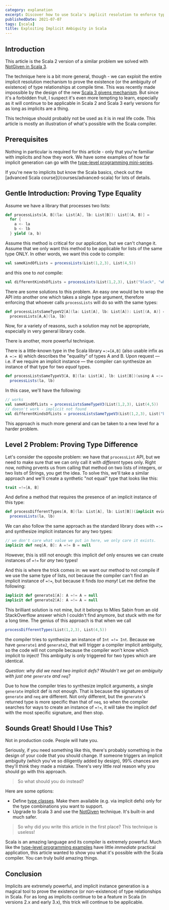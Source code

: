 ```yaml
---
category: explanation
excerpt: Discover how to use Scala's implicit resolution to enforce type relationships at compile time
publishedDate: 2021-07-07
tags: [scala]
title: Exploiting Implicit Ambiguity in Scala
---
```



## Introduction

This article is the Scala 2 version of a similar problem we solved with [NotGiven in Scala 3](/articles/scala-3-anti-givens).

The technique here is a bit more general, though - we can exploit the entire implicit resolution mechanism to prove the existence (or the ambiguity of existence) of type relationships at compile time. This was recently made impossible by the design of the new [Scala 3 givens mechanism](/articles/scala-3-givens-vs-implicits). But since it's a forbidden fruit, I suspect it's even more tempting to learn, especially as it will continue to be applicable in Scala 2 and Scala 3 early versions for as long as implicits are a thing.

<WarningAdmonition>
  This technique should probably not be used as it is in real life code. This
  article is mostly an illustration of what's possible with the Scala compiler.
</WarningAdmonition>

## Prerequisites

Nothing in particular is required for this article - only that you're familiar with implicits and how they work. We have some examples of how far implicit generation can go with the [type-level programming mini-series](/articles/type-level-programming-in-scala-part-1-numbers-and-comparisons).

<TipAdmonition>
  If you're new to implicits but know the Scala basics, check out the [advanced
  Scala course](/courses/advanced-scala) for lots of details.
</TipAdmonition>

## Gentle Introduction: Proving Type Equality

Assume we have a library that processes two lists:

```scala
def processLists[A, B](la: List[A], lb: List[B]): List[(A, B)] =
  for {
    a <- la
    b <- lb
  } yield (a, b)
```

Assume this method is critical for our application, but we can't change it. Assume that we only want this method to be applicable for lists of the same type ONLY. In other words, we want this code to compile:

```scala
val sameKindOfLists = processLists(List(1,2,3), List(4,5))
```

and this one to _not_ compile:

```scala
val differentKindsOfLists = processLists(List(1,2,3), List("black", "white"))
```

There are some solutions to this problem. An easy one would be to wrap the API into another one which takes a single type argument, therefore enforcing that whoever calls `processLists` will do so with the same types:

```scala
def processListsSameTypeV2[A](la: List[A], lb: List[A]): List[(A, A)] =
  processLists[A,A](la, lb)
```

Now, for a variety of reasons, such a solution may not be appropriate, especially in very general library code.

There is another, more powerful technique.

There is a little-known type in the Scala library `=:=[A,B]` (also usable infix as `A =:= B`) which describes the "equality" of types A and B. Upon request &mdash; i.e. if we require an implicit instance &mdash; the compiler can synthesize an instance of that type for two _equal_ types.

```scala
def processListsSameTypeV3[A, B](la: List[A], lb: List[B])(using A =:= B): List[(A, B)] =
  processLists(la, lb)
```

In this case, we'll have the following:

```scala
// works
val sameKindOfLists = processListsSameTypeV3(List(1,2,3), List(4,5))
// doesn't work - implicit not found
val differentKindsOfLists = processListsSameTypeV3(List(1,2,3), List("black", "white"))
```

This approach is much more general and can be taken to a new level for a harder problem.

## Level 2 Problem: Proving Type Difference

Let's consider the opposite problem: we have that `processList` API, but we need to make sure that we can only call it with _different_ types only. Right now, nothing prvents us from calling that method on two lists of integers, or two lists of Strings, you get the idea. To solve this, we'll take a similar approach and we'll create a synthetic "not equal" type that looks like this:

```scala
trait =!=[A, B]
```

And define a method that requires the presence of an implicit instance of this type:

```scala
def processDifferentTypes[A, B](la: List[A], lb: List[B])(implicit evidence: A =!= B): List[(A, B)] =
  processLists(la, lb)
```

We can also follow the same approach as the standard library does with `=:=` and synthesize implicit instances for any two types:

```scala
// we don't care what value we put in here, we only care it exists.
implicit def neq[A, B]: A =!= B = null
```

However, this is still not enough: this implicit def only ensures we can create instances of `=!=` for _any_ two types!

And this is where the trick comes in: we want our method to not compile if we use the same type of lists, not because the compiler can't find an implicit instance of `=!=`, but because it finds _too many_! Let me define the following:

```scala
implicit def generate1[A]: A =!= A = null
implicit def generate2[A]: A =!= A = null
```

This brilliant solution is not mine, but it belongs to Miles Sabin from an old StackOverflow answer which I couldn't find anymore, but stuck with me for a long time. The genius of this approach is that when we call

```scala
processDifferentTypes(List(1,2,3), List(4,5))
```

the compiler tries to synthesize an instance of `Int =!= Int`. Because we have `generate1` and `generate2`, that will trigger a compiler implicit ambiguity, so the code will not compile because the compiler won't know which implicit to inject! This ambiguity is only triggered for two types which are identical.

_Question: why did we need two implicit defs? Wouldn't we get an ambiguity with just one `generate` and `neq`?_

Due to how the compiler tries to synthesize implicit arguments, a single `generate` implicit def is not enough. That is because the signatures of `generate` and `neq` are different. Not only different, but the `generate`'s returned type is more specific than that of `neq`, so when the compiler searches for ways to create an instance of `=!=`, it will take the implicit def with the most specific signature, and then stop.

## Sounds Great! Should I Use This?

Not in production code. People will hate you.

Seriously, if you need something like this, there's probably something in the design of your code that you should change. If someone triggers an implicit ambiguity (which you've so diligently added by design), 99% chances are they'll think they made a mistake. There's very little _real_ reason why you should go with this approach.

> So what should you do instead?

Here are some options:

- Define [type classes](/articles/why-are-scala-type-classes-useful). Make them available (e.g. via implicit defs) only for the type combinations you want to support.
- Upgrade to Scala 3 and use the [NotGiven](/articles/scala-3-anti-givens) technique. It's built-in and much safer.

> So why did you write this article in the first place? This technique is useless!

Scala is an amazing language and its compiler is extremely powerful. Much like the [type-level programming examples](/articles/type-level-programming-in-scala-part-1-numbers-and-comparisons) have little _immediate_ practical application, this article wanted to show you what it's possible with the Scala compiler. You can truly build amazing things.

## Conclusion

Implicits are extremely powerful, and implicit instance generation is a magical tool to prove the existence (or non-existence) of type relationships in Scala. For as long as implicits continue to be a feature in Scala (in versions 2.x and early 3.x), this trick will continue to be applicable.
